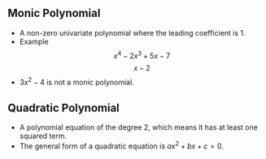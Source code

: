 ## Monic Polynomial
- A non-zero univariate polynomial where the leading coefficient is 1.
- Example 
$$
x^4 - 2x^3 + 5x - 7
$$
$$
x-2
$$
- $3x^2 - 4$ is not a monic polynomial.

## Quadratic Polynomial
- A polynomial equation of the degree 2, which means it has at least one squared term.
- The general form of a quadratic equation is $ax^{2}+bx+c=0$. 